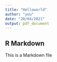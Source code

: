 ```yaml
---
title: "Helloworld"
author: "you"
date: "20/04/2021"
output: pdf_document
---
```



## R Markdown
This is a Markdown file



